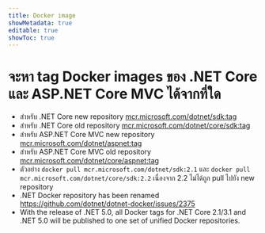 ```yaml
---
title: Docker image
showMetadata: true
editable: true
showToc: true
---
```


# จะหา tag Docker images ของ .NET Core และ ASP.NET Core MVC ได้จากที่ใด
- สำหรับ .NET Core new repository [mcr.microsoft.com/dotnet/sdk:tag](https://mcr.microsoft.com/v2/dotnet/sdk/tags/list)
- สำหรับ .NET Core old repository [mcr.microsoft.com/dotnet/core/sdk:tag](https://mcr.microsoft.com/v2/dotnet/core/sdk/tags/list)
- สำหรับ ASP.NET Core MVC new repository [mcr.microsoft.com/dotnet/aspnet:tag](https://mcr.microsoft.com/v2/dotnet/aspnet/tags/list)
- สำหรับ ASP.NET Core MVC old repository [mcr.microsoft.com/dotnet/core/aspnet:tag](https://mcr.microsoft.com/v2/dotnet/core/aspnet/tags/list)
- ตัวอย่าง `docker pull mcr.microsoft.com/dotnet/sdk:2.1` และ `docker pull mcr.microsoft.com/dotnet/core/sdk:2.2` เนื่องจาก 2.2 ไม่ได้ถูก pull ไปยัง new repository
- .NET Docker repository has been renamed https://github.com/dotnet/dotnet-docker/issues/2375
- With the release of .NET 5.0, all Docker tags for .NET Core 2.1/3.1 and .NET 5.0 will be published to one set of unified Docker repositories.
